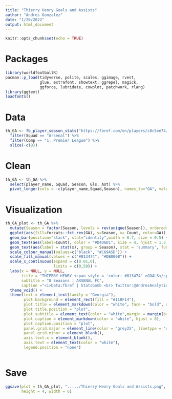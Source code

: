 ```yaml
---
title: "Thierry Henry Goals and Assists"
author: "Andres Gonzalez"
date: "1/20/2022"
output: html_document
---
```


```r
knitr::opts_chunk$set(echo = TRUE)
```

# Packages

```r
library(worldfootballR)
pacman::p_load(tidyverse, polite, scales, ggimage, rvest, 
               glue, extrafont, showtext, ggrepel, magick, 
               ggforce, lubridate, cowplot, patchwork, rlang)
library(ggtext)
loadfonts()
```

# Data

```r
th_GA <- fb_player_season_stats("https://fbref.com/en/players/c0c5ee74/Thierry-Henry", stat_type = 'standard') %>%
  filter(Squad == "Arsenal") %>%
  filter(Comp == "1. Premier League") %>%
  slice(-c(9))
```


# Clean

```r
th_GA <- th_GA %>%
  select(player_name, Squad, Season, Gls, Ast) %>%
  pivot_longer(cols = -c(player_name,Squad,Season), names_to="GA", values_to="Count") 
```


# Visualization

```r
th_GA_plot <- th_GA %>%
  mutate(Season = factor(Season, levels = rev(unique(Season)), ordered=TRUE)) %>%
  ggplot(aes(fill=forcats::fct_rev(GA), y=Season, x= Count, color=GA)) +
  geom_bar(position="stack", stat="identity",width = 0.7, size = 0.5) +
  geom_text(aes(label=Count), color = "#D4D6D1", size = 4, hjust = 1.5, vjust = 0.5, position ="stack") +
  geom_text(aes(label = stat(x), group = Season), stat = 'summary', fun = sum, hjust = -0.5, color = "#D4D6D1", size = 4) +
  scale_colour_manual(values=c("black", "#C69A5D")) +
  scale_fill_manual(values = c("#013474", "#DB0008")) +
  scale_x_continuous(expand = c(0.01,0),
                     limits = c(0,50)) + 
  labs(x = NULL, y = NULL, 
       title = "THIERRY HENRY <span style = 'color: #013474' >GOALS</span> & <span style = 'color: #DB0008' >ASSISTS</span>",
       subtitle = "8 Seasons | ARSENAL FC",
       caption ="<i>Data:fbref | Statsbomb <br> Twitter:@AndresAnalytics </i>") +
  theme_void() +
  theme(text = element_text(family = "Georgia"),
        plot.background = element_rect(fill = "#110F14"),
        plot.title = element_markdown(color = "white", face = "bold", size = 20,margin = margin(b=5)),
        plot.title.position = "plot",
        plot.subtitle = element_text(color = "white",margin = margin(b=5)),
        plot.caption = element_markdown(color = "white", hjust = 0),
        plot.caption.position = "plot",
        panel.grid.major = element_line(color = "grey25", linetype = "dotted"),
        panel.grid.minor = element_blank(),
        axis.text.x = element_blank(),
        axis.text = element_text(color = "white"),
        legend.position = "none") 
  
```


# Save

```r
ggsave(plot = th_GA_plot, "...../Thierry Henry Goals and Assists.png",
       height = 4, width = 6)
```



